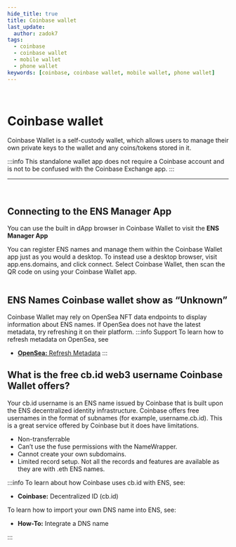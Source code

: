 ```yaml
---
hide_title: true
title: Coinbase wallet
last_update:
  author: zadok7
tags:
  - coinbase
  - coinbase wallet
  - mobile wallet
  - phone wallet
keywords: [coinbase, coinbase wallet, mobile wallet, phone wallet]
---
```


<br/>
<div class="container" style={{'padding':'0px'}}>
<div class="row">
<div class="col">

# Coinbase wallet

Coinbase Wallet is a self-custody wallet, which allows users to manage their own private keys to the wallet and any coins/tokens stored in it.  
    
:::info
This standalone wallet app does not require a Coinbase account and is not to be confused with the Coinbase Exchange app.
:::    

</div>
<div class="col">
<PhoneWindow img="/img/coinbase-wallet-app.jpg"/>
</div>
</div>
</div>

---

<br/>
<div class="container">
<div class="row">
<div class="col">
<PhoneWindow img="/img/coinbase-wallet-1.jpg"/>
</div>
<div class="col">

## Connecting to the ENS Manager App

<p>You can use the built in dApp browser in Coinbase Wallet to visit the <Link to="https://app.ens.domains"><b>ENS Manager App</b></Link></p>
</div>
</div>
</div>

You can register ENS names and manage them within the Coinbase Wallet app just as you would a desktop.
To instead use a desktop browser, visit app.ens.domains, and click connect. Select Coinbase Wallet, then scan the QR code on using your Coinbase Wallet app.

<BrowserWindow url="app.ens.domains">
  <Image img="/img/coinbase-wallet-2.png"/>
</BrowserWindow>

## ENS Names Coinbase wallet show as “Unknown”
Coinbase Wallet may rely on OpenSea NFT data endpoints to display information about ENS names. If OpenSea does not have the latest metadata, try refreshing it on their platform.
:::info Support
To learn how to refresh metadata on OpenSea, see
 - [**OpenSea:** Refresh Metadata](/faq/marketplaces/opensea#refresh-metadata)
:::

## What is the free cb.id web3 username Coinbase Wallet offers?
Your cb.id username is an ENS name issued by Coinbase that is built upon the ENS decentralized identity infrastructure. Coinbase offers free usernames in the format of subnames (for example, username.cb.id). This is a great service offered by Coinbase but it does have limitations.

 - Non-transferrable
 - Can’t use the fuse permissions with the NameWrapper.
 - Cannot create your own subdomains.
 - Limited record setup. Not all the records and features are available as they are with .eth ENS names.

:::info
To learn about how Coinbase uses cb.id with ENS, see:
 - <Link to="https://help.coinbase.com/en/wallet/managing-account/coinbase-ens-support"><b>Coinbase:</b> Decentralized ID (cb.id)</Link>

To learn how to import your own DNS name into ENS, see:
 - <Link to="/howto/integrate-dns"><b>How-To:</b> Integrate a DNS name</Link>
:::
